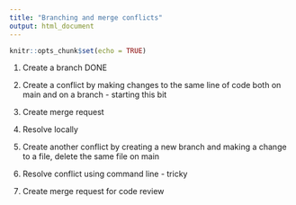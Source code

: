 ```yaml
---
title: "Branching and merge conflicts"
output: html_document
---
```


```r
knitr::opts_chunk$set(echo = TRUE)
```

1.  Create a branch DONE

2.  Create a conflict by making changes to the same line of code both on main and on a branch - starting this bit

3.  Create merge request

4.  Resolve locally

5.  Create another conflict by creating a new branch and making a change to a file, delete the same file on main

6.  Resolve conflict using command line - tricky

7.  Create merge request for code review
